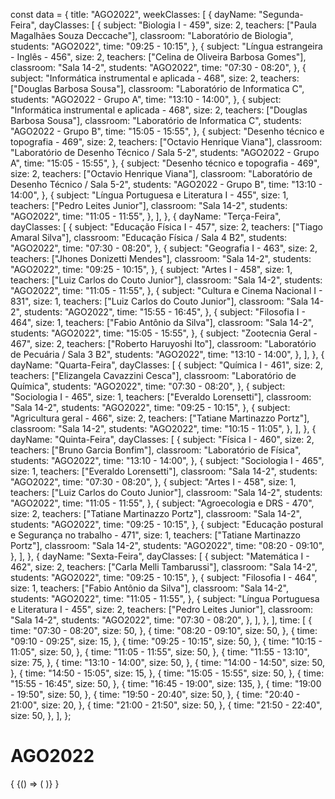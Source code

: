 const data = {
  title: "AGO2022",
  weekClasses: [
    {
      dayName: "Segunda-Feira",
      dayClasses: [
        {
          subject: "Biologia I - 459",
          size: 2,
          teachers: ["Paula Magalhães Souza Deccache"],
          classroom: "Laboratório de Biologia",
          students: "AGO2022",
          time: "09:25 - 10:15",
        },
        {
          subject: "Língua estrangeira - Inglês - 456",
          size: 2,
          teachers: ["Celina de Oliveira Barbosa Gomes"],
          classroom: "Sala 14-2",
          students: "AGO2022",
          time: "07:30 - 08:20",
        },
        {
          subject: "Informática instrumental e aplicada - 468",
          size: 2,
          teachers: ["Douglas Barbosa Sousa"],
          classroom: "Laboratório de Informatica C",
          students: "AGO2022 - Grupo A",
          time: "13:10 - 14:00",
        },
        {
          subject: "Informática instrumental e aplicada - 468",
          size: 2,
          teachers: ["Douglas Barbosa Sousa"],
          classroom: "Laboratório de Informatica C",
          students: "AGO2022 - Grupo B",
          time: "15:05 - 15:55",
        },
        {
          subject: "Desenho técnico e topografia - 469",
          size: 2,
          teachers: ["Octavio Henrique Viana"],
          classroom: "Laboratório de Desenho Técnico / Sala 5-2",
          students: "AGO2022 - Grupo A",
          time: "15:05 - 15:55",
        },
        {
          subject: "Desenho técnico e topografia - 469",
          size: 2,
          teachers: ["Octavio Henrique Viana"],
          classroom: "Laboratório de Desenho Técnico / Sala 5-2",
          students: "AGO2022 - Grupo B",
          time: "13:10 - 14:00",
        },
        {
          subject: "Língua Portuguesa e Literatura I - 455",
          size: 1,
          teachers: ["Pedro Leites Junior"],
          classroom: "Sala 14-2",
          students: "AGO2022",
          time: "11:05 - 11:55",
        },
      ],
    },
    {
      dayName: "Terça-Feira",
      dayClasses: [
        {
          subject: "Educação Física I - 457",
          size: 2,
          teachers: ["Tiago Amaral Silva"],
          classroom: "Educação Física / Sala 4 B2",
          students: "AGO2022",
          time: "07:30 - 08:20",
        },
        {
          subject: "Geografia I - 463",
          size: 2,
          teachers: ["Jhones Donizetti Mendes"],
          classroom: "Sala 14-2",
          students: "AGO2022",
          time: "09:25 - 10:15",
        },
        {
          subject: "Artes I - 458",
          size: 1,
          teachers: ["Luiz Carlos do Couto Junior"],
          classroom: "Sala 14-2",
          students: "AGO2022",
          time: "11:05 - 11:55",
        },
        {
          subject: "Cultura e Cinema Nacional I - 831",
          size: 1,
          teachers: ["Luiz Carlos do Couto Junior"],
          classroom: "Sala 14-2",
          students: "AGO2022",
          time: "15:55 - 16:45",
        },
        {
          subject: "Filosofia I - 464",
          size: 1,
          teachers: ["Fabio Antônio da Silva"],
          classroom: "Sala 14-2",
          students: "AGO2022",
          time: "15:05 - 15:55",
        },
        {
          subject: "Zootecnia Geral - 467",
          size: 2,
          teachers: ["Roberto Haruyoshi Ito"],
          classroom: "Laboratório de Pecuária / Sala 3 B2",
          students: "AGO2022",
          time: "13:10 - 14:00",
        },
      ],
    },
    {
      dayName: "Quarta-Feira",
      dayClasses: [
        {
          subject: "Química I - 461",
          size: 2,
          teachers: ["Elizangela Cavazzini Cesca"],
          classroom: "Laboratório de Química",
          students: "AGO2022",
          time: "07:30 - 08:20",
        },
        {
          subject: "Sociologia I - 465",
          size: 1,
          teachers: ["Everaldo Lorensetti"],
          classroom: "Sala 14-2",
          students: "AGO2022",
          time: "09:25 - 10:15",
        },
        {
          subject: "Agricultura geral - 466",
          size: 2,
          teachers: ["Tatiane Martinazzo Portz"],
          classroom: "Sala 14-2",
          students: "AGO2022",
          time: "10:15 - 11:05",
        },
      ],
    },
    {
      dayName: "Quinta-Feira",
      dayClasses: [
        {
          subject: "Física I - 460",
          size: 2,
          teachers: ["Bruno Garcia Bonfim"],
          classroom: "Laboratório de Física",
          students: "AGO2022",
          time: "13:10 - 14:00",
        },
        {
          subject: "Sociologia I - 465",
          size: 1,
          teachers: ["Everaldo Lorensetti"],
          classroom: "Sala 14-2",
          students: "AGO2022",
          time: "07:30 - 08:20",
        },
        {
          subject: "Artes I - 458",
          size: 1,
          teachers: ["Luiz Carlos do Couto Junior"],
          classroom: "Sala 14-2",
          students: "AGO2022",
          time: "11:05 - 11:55",
        },
        {
          subject: "Agroecologia e DRS - 470",
          size: 2,
          teachers: ["Tatiane Martinazzo Portz"],
          classroom: "Sala 14-2",
          students: "AGO2022",
          time: "09:25 - 10:15",
        },
        {
          subject: "Educação postural e Segurança no trabalho - 471",
          size: 1,
          teachers: ["Tatiane Martinazzo Portz"],
          classroom: "Sala 14-2",
          students: "AGO2022",
          time: "08:20 - 09:10",
        },
      ],
    },
    {
      dayName: "Sexta-Feira",
      dayClasses: [
        {
          subject: "Matemática I - 462",
          size: 2,
          teachers: ["Carla Melli Tambarussi"],
          classroom: "Sala 14-2",
          students: "AGO2022",
          time: "09:25 - 10:15",
        },
        {
          subject: "Filosofia I - 464",
          size: 1,
          teachers: ["Fabio Antônio da Silva"],
          classroom: "Sala 14-2",
          students: "AGO2022",
          time: "11:05 - 11:55",
        },
        {
          subject: "Língua Portuguesa e Literatura I - 455",
          size: 2,
          teachers: ["Pedro Leites Junior"],
          classroom: "Sala 14-2",
          students: "AGO2022",
          time: "07:30 - 08:20",
        },
      ],
    },
  ],
  time: [
    {
      time: "07:30 - 08:20",
      size: 50,
    },
    {
      time: "08:20 - 09:10",
      size: 50,
    },
    {
      time: "09:10 - 09:25",
      size: 15,
    },
    {
      time: "09:25 - 10:15",
      size: 50,
    },
    {
      time: "10:15 - 11:05",
      size: 50,
    },
    {
      time: "11:05 - 11:55",
      size: 50,
    },
    {
      time: "11:55 - 13:10",
      size: 75,
    },
    {
      time: "13:10 - 14:00",
      size: 50,
    },
    {
      time: "14:00 - 14:50",
      size: 50,
    },
    {
      time: "14:50 - 15:05",
      size: 15,
    },
    {
      time: "15:05 - 15:55",
      size: 50,
    },
    {
      time: "15:55 - 16:45",
      size: 50,
    },
    {
      time: "16:45 - 19:00",
      size: 135,
    },
    {
      time: "19:00 - 19:50",
      size: 50,
    },
    {
      time: "19:50 - 20:40",
      size: 50,
    },
    {
      time: "20:40 - 21:00",
      size: 20,
    },
    {
      time: "21:00 - 21:50",
      size: 50,
    },
    {
      time: "21:50 - 22:40",
      size: 50,
    },
  ],
};

# AGO2022

<div>
  {
    <BrowserOnly>
      {() => (
        <Grid
          title={data.title}
          weekClasses={data.weekClasses}
          time={data.time}
        />
      )}
    </BrowserOnly>
  }
</div>
